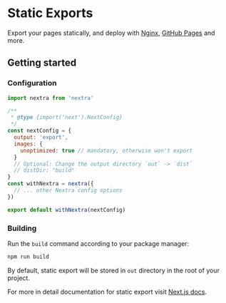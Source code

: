 
# Static Exports

Export your pages statically, and deploy with [Nginx](https://nginx.org),
[GitHub Pages](https://pages.github.com) and more.

## Getting started

<Steps>

### Configuration

```js filename="next.config.mjs"
import nextra from 'nextra'

/**
 * @type {import('next').NextConfig}
 */
const nextConfig = {
  output: 'export',
  images: {
    unoptimized: true // mandatory, otherwise won't export
  }
  // Optional: Change the output directory `out` -> `dist`
  // distDir: "build"
}
const withNextra = nextra({
  // ... other Nextra config options
})

export default withNextra(nextConfig)
```

### Building

Run the `build` command according to your package manager:

```sh npm2yarn
npm run build
```

By default, static export will be stored in `out` directory in the root of your
project.

For more in detail documentation for static export visit
[Next.js docs](https://nextjs.org/docs/app/building-your-application/deploying/static-exports).

</Steps>
